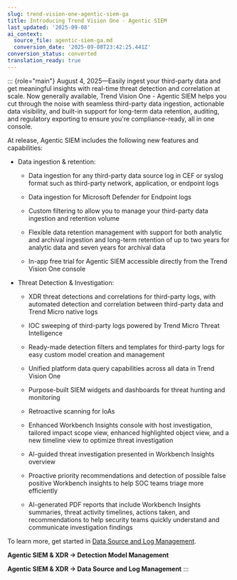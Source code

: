 ```yaml
---
slug: trend-vision-one-agentic-siem-ga
title: Introducing Trend Vision One - Agentic SIEM
last_updated: '2025-09-08'
ai_context:
  source_file: agentic-siem-ga.md
  conversion_date: '2025-09-08T23:42:25.441Z'
conversion_status: converted
translation_ready: true
---
```


::: {role="main"}
August 4, 2025—Easily ingest your third-party data and get meaningful insights with real-time threat detection and correlation at scale. Now generally available, Trend Vision One - Agentic SIEM helps you cut through the noise with seamless third-party data ingestion, actionable data visibility, and built-in support for long-term data retention, auditing, and regulatory exporting to ensure you're compliance-ready, all in one console.

At release, Agentic SIEM includes the following new features and capabilities:

- Data ingestion & retention:

  - Data ingestion for any third-party data source log in CEF or syslog format such as third-party network, application, or endpoint logs

  - Data ingestion for Microsoft Defender for Endpoint logs

  - Custom filtering to allow you to manage your third-party data ingestion and retention volume

  - Flexible data retention management with support for both analytic and archival ingestion and long-term retention of up to two years for analytic data and seven years for archival data

  - In-app free trial for Agentic SIEM accessible directly from the Trend Vision One console

- Threat Detection & Investigation:

  - XDR threat detections and correlations for third-party logs, with automated detection and correlation between third-party data and Trend Micro native logs

  - IOC sweeping of third-party logs powered by Trend Micro Threat Intelligence

  - Ready-made detection filters and templates for third-party logs for easy custom model creation and management

  - Unified platform data query capabilities across all data in Trend Vision One

  - Purpose-built SIEM widgets and dashboards for threat hunting and monitoring

  - Retroactive scanning for IoAs

  - Enhanced Workbench Insights console with host investigation, tailored impact scope view, enhanced highlighted object view, and a new timeline view to optimize threat investigation

  - AI-guided threat investigation presented in Workbench Insights overview

  - Proactive priority recommendations and detection of possible false positive Workbench insights to help SOC teams triage more efficiently

  - AI-generated PDF reports that include Workbench Insights summaries, threat activity timelines, actions taken, and recommendations to help security teams quickly understand and communicate investigation findings

To learn more, get started in [Data Source and Log Management](data-source-log-management.mdx).

**Agentic SIEM & XDR → Detection Model Management**

**Agentic SIEM & XDR → Data Source and Log Management**
:::
